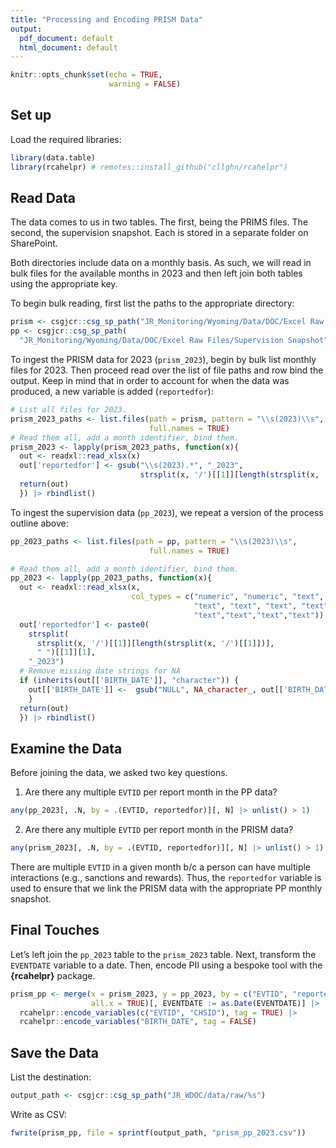 ```yaml
---
title: "Processing and Encoding PRISM Data"
output:
  pdf_document: default
  html_document: default
---
```


```r
knitr::opts_chunk$set(echo = TRUE, 
                      warning = FALSE)
```

## Set up

Load the required libraries:

```r
library(data.table)
library(rcahelpr) # remotes::install_github("cllghn/rcahelpr")
```

## Read Data

The data comes to us in two tables. The first, being the PRIMS files. The second, the supervision snapshot. Each is stored in a separate folder on SharePoint. 

Both directories include data on a monthly basis. As such, we will read in bulk files for the available months in 2023 and then left join both tables using the appropriate key. 

To begin bulk reading, first list the paths to the appropriate directory:

```r
prism <- csgjcr::csg_sp_path("JR_Monitoring/Wyoming/Data/DOC/Excel Raw Files/PRISM") 
pp <- csgjcr::csg_sp_path(
  "JR_Monitoring/Wyoming/Data/DOC/Excel Raw Files/Supervision Snapshot") 
```

To ingest the PRISM data for 2023 (`prism_2023`), begin by bulk list monthly files for 2023. Then proceed read over the list of file paths and row bind the output. Keep in mind that in order to account for when the data was produced, a new variable is added (`reportedfor`):

```r
# List all files for 2023.
prism_2023_paths <- list.files(path = prism, pattern = "\\s(2023)\\s", 
                               full.names = TRUE)
# Read them all, add a month identifier, bind them.
prism_2023 <- lapply(prism_2023_paths, function(x){
  out <- readxl::read_xlsx(x)
  out['reportedfor'] <- gsub("\\s(2023).*", "_2023",
                             strsplit(x, '/')[[1]][length(strsplit(x, '/')[[1]])])
  return(out)
  }) |> rbindlist()
```

To ingest the supervision data (`pp_2023`), we repeat a version of the process outline above:

```r
pp_2023_paths <- list.files(path = pp, pattern = "\\s(2023)\\s", 
                               full.names = TRUE)

# Read them all, add a month identifier, bind them.
pp_2023 <- lapply(pp_2023_paths, function(x){
  out <- readxl::read_xlsx(x, 
                           col_types = c("numeric", "numeric", "text", "text", 
                                         "text", "text", "text", "text", "text",
                                         "text","text","text","text"))
  out['reportedfor'] <- paste0(
    strsplit(
      strsplit(x, '/')[[1]][length(strsplit(x, '/')[[1]])],
      " ")[[1]][1],
    "_2023")
  # Remove missing date strings for NA
  if (inherits(out[['BIRTH_DATE']], "character")) {
    out[['BIRTH_DATE']] <-  gsub("NULL", NA_character_, out[['BIRTH_DATE']])
    }
  return(out)
  }) |> rbindlist()
```

## Examine the Data

Before joining the data, we asked two key questions.

1. Are there any multiple `EVTID` per report month in the PP data?

```r
any(pp_2023[, .N, by = .(EVTID, reportedfor)][, N] |> unlist() > 1)
```

2. Are there any multiple `EVTID` per report month in the PRISM data?

```r
any(prism_2023[, .N, by = .(EVTID, reportedfor)][, N] |> unlist() > 1)
```

There are multiple `EVTID` in a given month b/c a person can have multiple interactions (e.g., sanctions and rewards). Thus, the `reportedfor` variable is used to ensure that we link the PRISM data with the appropriate PP monthly snapshot. 

## Final Touches

Let's left join the `pp_2023` table to the `prism_2023` table. Next, transform the `EVENTDATE` variable to a date. Then, encode PII using a bespoke tool with the **{rcahelpr}** package.

```r
prism_pp <- merge(x = prism_2023, y = pp_2023, by = c("EVTID", "reportedfor"), 
                  all.x = TRUE)[, EVENTDATE := as.Date(EVENTDATE)] |> 
  rcahelpr::encode_variables(c("EVTID", "CHSID"), tag = TRUE) |>
  rcahelpr::encode_variables("BIRTH_DATE", tag = FALSE)
```

## Save the Data

List the destination:

```r
output_path <- csgjcr::csg_sp_path("JR_WDOC/data/raw/%s")
```

Write as CSV:

```r
fwrite(prism_pp, file = sprintf(output_path, "prism_pp_2023.csv"))
```







